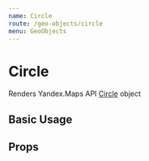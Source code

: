 ```yaml
---
name: Circle
route: /geo-objects/circle
menu: GeoObjects
---
```



# Circle

Renders Yandex.Maps API [Circle][docs] object

## Basic Usage

<Playground>
  <YMaps>
    <Map defaultState={{ center: [55.76, 37.64], zoom: 10 }}>
      <Circle
        geometry={[[55.76, 37.6], 10000]}
        options={{
          draggable: true,
          fillColor: '#DB709377',
          strokeColor: '#990066',
          strokeOpacity: 0.8,
          strokeWidth: 5,
        }}
      />
    </Map>
  </YMaps>
</Playground>

## Props

<Props of={_Circle} />

[docs]: https://tech.yandex.com/maps/doc/jsapi/2.1/ref/reference/Circle-docpage/
